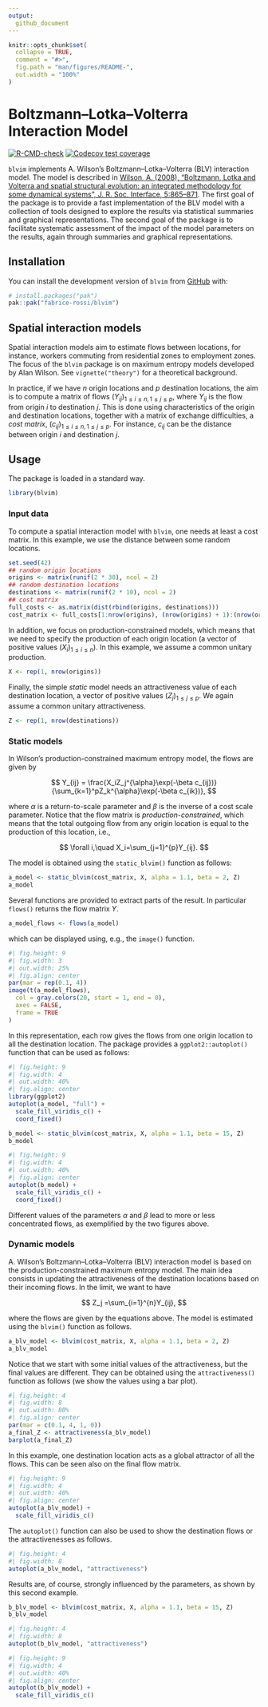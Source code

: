 ```yaml
---
output: 
  github_document
---
```


<!-- README.md is generated from README.Rmd. Please edit that file -->

```r
knitr::opts_chunk$set(
  collapse = TRUE,
  comment = "#>",
  fig.path = "man/figures/README-",
  out.width = "100%"
)
```

# Boltzmann–Lotka–Volterra Interaction Model

<!-- badges: start -->

[![R-CMD-check](https://github.com/fabrice-rossi/blvim/actions/workflows/R-CMD-check.yaml/badge.svg)](https://github.com/fabrice-rossi/blvim/actions/workflows/R-CMD-check.yaml) [![Codecov test coverage](https://codecov.io/gh/fabrice-rossi/blvim/graph/badge.svg)](https://app.codecov.io/gh/fabrice-rossi/blvim)

<!-- badges: end -->

`blvim` implements A. Wilson's Boltzmann–Lotka–Volterra (BLV) interaction model. The model is described in [Wilson, A. (2008), "Boltzmann, Lotka and Volterra and spatial structural evolution: an integrated methodology for some dynamical systems", J. R. Soc. Interface, 5:865–871](http://dx.doi.org/10.1098/rsif.2007.1288). The first goal of the
package is to provide a fast implementation of the BLV model with a collection of
tools designed to explore the results via statistical summaries and graphical
representations. The second goal of the package is to facilitate systematic assessment 
of the impact of the model parameters on the results, again through summaries and 
graphical representations. 

## Installation

You can install the development version of `blvim` from [GitHub](https://github.com/) with:

``` r
# install.packages("pak")
pak::pak("fabrice-rossi/blvim")
```

## Spatial interaction models

Spatial interaction models aim to estimate flows between locations, for instance, 
workers commuting from residential zones to employment zones. The focus of the 
`blvim` package is on maximum entropy models developed by Alan Wilson. See
`vignette("theory")` for a theoretical background. 

In practice, if we have $n$ origin locations and $p$ destination locations, the
aim is to compute a matrix of flows $(Y_{ij})_{1\leq i\leq n, 1\leq j\leq p}$, where
$Y_{ij}$ is the flow from origin $i$ to destination $j$. This is done using
characteristics of the origin and destination locations, together with a matrix
of exchange difficulties, a *cost matrix*, $(c_{ij})_{1\leq i\leq n, 1\leq j\leq p}$. 
For instance, $c_{ij}$ can be the distance between origin $i$ and destination $j$.

## Usage

The package is loaded in a standard way.
```r
library(blvim)
```

### Input data
To compute a spatial interaction model with `blvim`, one needs at least a cost 
matrix. In this example, we use the distance between some random locations.
```r
set.seed(42)
## random origin locations
origins <- matrix(runif(2 * 30), ncol = 2)
## random destination locations
destinations <- matrix(runif(2 * 10), ncol = 2)
## cost matrix
full_costs <- as.matrix(dist(rbind(origins, destinations)))
cost_matrix <- full_costs[1:nrow(origins), (nrow(origins) + 1):(nrow(origins) + nrow(destinations))]
```

In addition, we focus on production-constrained models, which means that we need to
specify the production of each origin location (a vector of positive values 
$(X_i)_{1\leq i\leq n}$). In this example, we assume a common unitary production.
```r
X <- rep(1, nrow(origins))
```

Finally, the simple *static* model needs an attractiveness value of each destination
location, a vector of positive values $(Z_j)_{1\leq j\leq p}$. We again assume
a common unitary attractiveness.
```r
Z <- rep(1, nrow(destinations))
```

### Static models
In Wilson's production-constrained maximum entropy model, the flows are given
by

$$
Y_{ij} = \frac{X_iZ_j^{\alpha}\exp(-\beta c_{ij})}{\sum_{k=1}^pZ_k^{\alpha}\exp(-\beta c_{ik})},
$$

where $\alpha$ is a return-to-scale parameter and $\beta$ is the inverse of a
cost scale parameter. Notice that the flow matrix is *production-constrained*, 
which means that the total outgoing flow from any origin location is equal to 
the production of this location, i.e.,

$$
\forall i,\quad X_i=\sum_{j=1}^{p}Y_{ij}.
$$

The model is obtained using the `static_blvim()` function as follows:
```r
a_model <- static_blvim(cost_matrix, X, alpha = 1.1, beta = 2, Z)
a_model
```

Several functions are provided to extract parts of the result. In particular
`flows()` returns the flow matrix $Y$. 
```r
a_model_flows <- flows(a_model)
```
which can be displayed using, e.g., the `image()` function.
```r
#| fig.height: 9
#| fig.width: 3
#| out.width: 25%
#| fig.align: center
par(mar = rep(0.1, 4))
image(t(a_model_flows),
  col = gray.colors(20, start = 1, end = 0),
  axes = FALSE,
  frame = TRUE
)
```

In this representation, each row gives the flows from one origin location to
all the destination location. The package provides a `ggplot2::autoplot()` function
that can be used as follows:
```r
#| fig.height: 9
#| fig.width: 4
#| out.width: 40%
#| fig.align: center
library(ggplot2)
autoplot(a_model, "full") +
  scale_fill_viridis_c() +
  coord_fixed()
```



```r
b_model <- static_blvim(cost_matrix, X, alpha = 1.1, beta = 15, Z)
b_model
```

```r
#| fig.height: 9
#| fig.width: 4
#| out.width: 40%
#| fig.align: center
autoplot(b_model) +
  scale_fill_viridis_c() +
  coord_fixed()
```

Different values of the parameters $\alpha$ and $\beta$ lead to more or less 
concentrated flows, as exemplified by the two figures above. 

### Dynamic models

A. Wilson's Boltzmann–Lotka–Volterra (BLV) interaction model is based on the 
production-constrained maximum entropy model. The main idea consists in updating
the attractiveness of the destination locations based on their incoming flows.
In the limit, we want to have

$$
Z_j =\sum_{i=1}^{n}Y_{ij}, 
$$

where the flows are given by the equations above. The model is estimated using
the `blvim()` function as follows.

```r
a_blv_model <- blvim(cost_matrix, X, alpha = 1.1, beta = 2, Z)
a_blv_model
```

Notice that we start with some initial values of the attractiveness, but the 
final values are different. They can be obtained using the `attractiveness()` 
function as follows (we show the values using a bar plot).

```r
#| fig.height: 4
#| fig.width: 8
#| out.width: 80%
#| fig.align: center
par(mar = c(0.1, 4, 1, 0))
a_final_Z <- attractiveness(a_blv_model)
barplot(a_final_Z)
```
In this example, one destination location acts as a global attractor of all
the flows. This can be seen also on the final flow matrix.

```r
#| fig.height: 9
#| fig.width: 4
#| out.width: 40%
#| fig.align: center
autoplot(a_blv_model) +
  scale_fill_viridis_c()
```

The `autoplot()` function can also be used to show the destination flows or the
attractivenesses as follows. 
```r
#| fig.height: 4
#| fig.width: 8
autoplot(a_blv_model, "attractiveness")
```


Results are, of course, strongly influenced by the parameters, as shown by this 
second example.


```r
b_blv_model <- blvim(cost_matrix, X, alpha = 1.1, beta = 15, Z)
b_blv_model
```

```r
#| fig.height: 4
#| fig.width: 8
autoplot(b_blv_model, "attractiveness")
```

```r
#| fig.height: 9
#| fig.width: 4
#| out.width: 40%
#| fig.align: center
autoplot(b_blv_model) +
  scale_fill_viridis_c()
```
